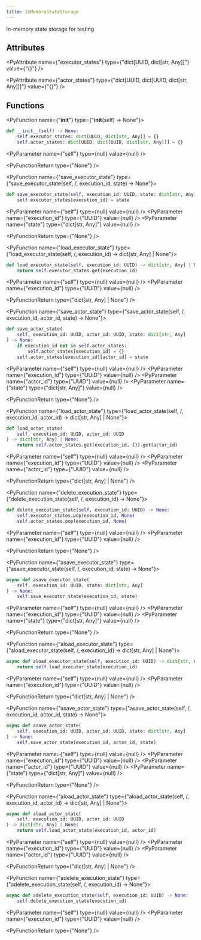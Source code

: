 ```yaml
---
title: InMemoryStateStorage
---
```


In-memory state storage for testing

## Attributes

<PyAttribute
  name={"executor_states"}
  type={"dict[UUID, dict[str, Any]]"}
  value={"{}"}
/>

<PyAttribute
  name={"actor_states"}
  type={"dict[UUID, dict[UUID, dict[str, Any]]]"}
  value={"{}"}
/>

## Functions

<PyFunction name={"__init__"} type={"__init__(self) -> None"}>

<PySourceCode >

```python
def __init__(self) -> None:
    self.executor_states: dict[UUID, dict[str, Any]] = {}
    self.actor_states: dict[UUID, dict[UUID, dict[str, Any]]] = {}
```

</PySourceCode>

<div >

<PyParameter name={"self"} type={null} value={null} />

</div>

<PyFunctionReturn type={"None"} />

</PyFunction>

<PyFunction name={"save_executor_state"} type={"save_executor_state(self, /, execution_id, state) -> None"}>

<PySourceCode >

```python
def save_executor_state(self, execution_id: UUID, state: dict[str, Any]) -> None:
    self.executor_states[execution_id] = state
```

</PySourceCode>

<div >

<PyParameter name={"self"} type={null} value={null} />
<PyParameter name={"execution_id"} type={"UUID"} value={null} />
<PyParameter name={"state"} type={"dict[str, Any]"} value={null} />

</div>

<PyFunctionReturn type={"None"} />

</PyFunction>

<PyFunction name={"load_executor_state"} type={"load_executor_state(self, /, execution_id) -> dict[str, Any] | None"}>

<PySourceCode >

```python
def load_executor_state(self, execution_id: UUID) -> dict[str, Any] | None:
    return self.executor_states.get(execution_id)
```

</PySourceCode>

<div >

<PyParameter name={"self"} type={null} value={null} />
<PyParameter name={"execution_id"} type={"UUID"} value={null} />

</div>

<PyFunctionReturn type={"dict[str, Any] | None"} />

</PyFunction>

<PyFunction name={"save_actor_state"} type={"save_actor_state(self, /, execution_id, actor_id, state) -> None"}>

<PySourceCode >

```python
def save_actor_state(
    self, execution_id: UUID, actor_id: UUID, state: dict[str, Any]
) -> None:
    if execution_id not in self.actor_states:
        self.actor_states[execution_id] = {}
    self.actor_states[execution_id][actor_id] = state
```

</PySourceCode>

<div >

<PyParameter name={"self"} type={null} value={null} />
<PyParameter name={"execution_id"} type={"UUID"} value={null} />
<PyParameter name={"actor_id"} type={"UUID"} value={null} />
<PyParameter name={"state"} type={"dict[str, Any]"} value={null} />

</div>

<PyFunctionReturn type={"None"} />

</PyFunction>

<PyFunction name={"load_actor_state"} type={"load_actor_state(self, /, execution_id, actor_id) -> dict[str, Any] | None"}>

<PySourceCode >

```python
def load_actor_state(
    self, execution_id: UUID, actor_id: UUID
) -> dict[str, Any] | None:
    return self.actor_states.get(execution_id, {}).get(actor_id)
```

</PySourceCode>

<div >

<PyParameter name={"self"} type={null} value={null} />
<PyParameter name={"execution_id"} type={"UUID"} value={null} />
<PyParameter name={"actor_id"} type={"UUID"} value={null} />

</div>

<PyFunctionReturn type={"dict[str, Any] | None"} />

</PyFunction>

<PyFunction name={"delete_execution_state"} type={"delete_execution_state(self, /, execution_id) -> None"}>

<PySourceCode >

```python
def delete_execution_state(self, execution_id: UUID) -> None:
    self.executor_states.pop(execution_id, None)
    self.actor_states.pop(execution_id, None)
```

</PySourceCode>

<div >

<PyParameter name={"self"} type={null} value={null} />
<PyParameter name={"execution_id"} type={"UUID"} value={null} />

</div>

<PyFunctionReturn type={"None"} />

</PyFunction>

<PyFunction name={"asave_executor_state"} type={"asave_executor_state(self, /, execution_id, state) -> None"}>

<PySourceCode >

```python
async def asave_executor_state(
    self, execution_id: UUID, state: dict[str, Any]
) -> None:
    self.save_executor_state(execution_id, state)
```

</PySourceCode>

<div >

<PyParameter name={"self"} type={null} value={null} />
<PyParameter name={"execution_id"} type={"UUID"} value={null} />
<PyParameter name={"state"} type={"dict[str, Any]"} value={null} />

</div>

<PyFunctionReturn type={"None"} />

</PyFunction>

<PyFunction name={"aload_executor_state"} type={"aload_executor_state(self, /, execution_id) -> dict[str, Any] | None"}>

<PySourceCode >

```python
async def aload_executor_state(self, execution_id: UUID) -> dict[str, Any] | None:
    return self.load_executor_state(execution_id)
```

</PySourceCode>

<div >

<PyParameter name={"self"} type={null} value={null} />
<PyParameter name={"execution_id"} type={"UUID"} value={null} />

</div>

<PyFunctionReturn type={"dict[str, Any] | None"} />

</PyFunction>

<PyFunction name={"asave_actor_state"} type={"asave_actor_state(self, /, execution_id, actor_id, state) -> None"}>

<PySourceCode >

```python
async def asave_actor_state(
    self, execution_id: UUID, actor_id: UUID, state: dict[str, Any]
) -> None:
    self.save_actor_state(execution_id, actor_id, state)
```

</PySourceCode>

<div >

<PyParameter name={"self"} type={null} value={null} />
<PyParameter name={"execution_id"} type={"UUID"} value={null} />
<PyParameter name={"actor_id"} type={"UUID"} value={null} />
<PyParameter name={"state"} type={"dict[str, Any]"} value={null} />

</div>

<PyFunctionReturn type={"None"} />

</PyFunction>

<PyFunction name={"aload_actor_state"} type={"aload_actor_state(self, /, execution_id, actor_id) -> dict[str, Any] | None"}>

<PySourceCode >

```python
async def aload_actor_state(
    self, execution_id: UUID, actor_id: UUID
) -> dict[str, Any] | None:
    return self.load_actor_state(execution_id, actor_id)
```

</PySourceCode>

<div >

<PyParameter name={"self"} type={null} value={null} />
<PyParameter name={"execution_id"} type={"UUID"} value={null} />
<PyParameter name={"actor_id"} type={"UUID"} value={null} />

</div>

<PyFunctionReturn type={"dict[str, Any] | None"} />

</PyFunction>

<PyFunction name={"adelete_execution_state"} type={"adelete_execution_state(self, /, execution_id) -> None"}>

<PySourceCode >

```python
async def adelete_execution_state(self, execution_id: UUID) -> None:
    self.delete_execution_state(execution_id)
```

</PySourceCode>

<div >

<PyParameter name={"self"} type={null} value={null} />
<PyParameter name={"execution_id"} type={"UUID"} value={null} />

</div>

<PyFunctionReturn type={"None"} />

</PyFunction>

